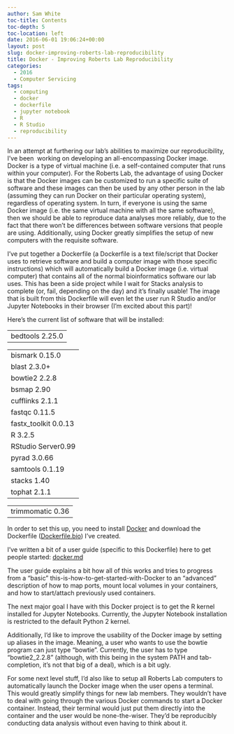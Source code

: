 ```yaml
---
author: Sam White
toc-title: Contents
toc-depth: 5
toc-location: left
date: 2016-06-01 19:06:24+00:00
layout: post
slug: docker-improving-roberts-lab-reproducibility
title: Docker - Improving Roberts Lab Reproducibility
categories:
  - 2016
  - Computer Servicing
tags:
  - computing
  - docker
  - dockerfile
  - jupyter notebook
  - R
  - R Studio
  - reproducibility
---
```


In an attempt at furthering our lab's abilities to maximize our reproducibility, I've been  working on developing an all-encompassing Docker image. Docker is a type of virtual machine (i.e. a self-contained computer that runs within your computer). For the Roberts Lab, the advantage of using Docker is that the Docker images can be customized to run a specific suite of software and these images can then be used by any other person in the lab (assuming they can run Docker on their particular operating system), regardless of operating system. In turn, if everyone is using the same Docker image (i.e. the same virtual machine with all the same software), then we should be able to reproduce data analyses more reliably, due to the fact that there won't be differences between software versions that people are using. Additionally, using Docker greatly simplifies the setup of new computers with the requisite software.

I've put together a Dockerfile (a Dockerfile is a text file/script that Docker uses to retrieve software and build a computer image with those specific instructions) which will automatically build a Docker image (i.e. virtual computer) that contains all of the normal bioinformatics software our lab uses. This has been a side project while I wait for Stacks analysis to complete (or, fail, depending on the day) and it's finally usable! The image that is built from this Dockerfile will even let the user run R Studio and/or Jupyter Notebooks in their browser (I'm excited about this part)!

Here's the current list of software that will be installed:

<table class="highlight tab-size js-file-line-container" data-tab-size="8" >
<tbody >
<tr >

<td id="LC13" class="blob-code blob-code-inner js-file-line" >bedtools 2.25.0
</td>
</tr>
</tbody>
</table>

<table class="highlight tab-size js-file-line-container" data-tab-size="8" >
<tbody >
<tr >

<td id="LC14" class="blob-code blob-code-inner js-file-line" >bismark 0.15.0
</td>
</tr>
<tr >

<td id="LC15" class="blob-code blob-code-inner js-file-line" >blast 2.3.0+
</td>
</tr>
<tr >

<td id="LC16" class="blob-code blob-code-inner js-file-line" >bowtie2 2.2.8
</td>
</tr>
<tr >

<td id="LC17" class="blob-code blob-code-inner js-file-line" >bsmap 2.90
</td>
</tr>
<tr >

<td id="LC18" class="blob-code blob-code-inner js-file-line" >cufflinks 2.1.1
</td>
</tr>
<tr >

<td id="LC19" class="blob-code blob-code-inner js-file-line" >fastqc 0.11.5
</td>
</tr>
<tr >

<td id="LC20" class="blob-code blob-code-inner js-file-line" >fastx_toolkit 0.0.13
</td>
</tr>
<tr >

<td id="LC21" class="blob-code blob-code-inner js-file-line" >R 3.2.5
</td>
</tr>
<tr >

<td id="LC22" class="blob-code blob-code-inner js-file-line" >RStudio Server0.99
</td>
</tr>
<tr >

<td id="LC23" class="blob-code blob-code-inner js-file-line" >pyrad 3.0.66
</td>
</tr>
<tr >

<td id="LC24" class="blob-code blob-code-inner js-file-line" >samtools 0.1.19
</td>
</tr>
<tr >

<td id="LC25" class="blob-code blob-code-inner js-file-line" >stacks 1.40
</td>
</tr>
<tr >

<td id="LC26" class="blob-code blob-code-inner js-file-line" >tophat 2.1.1
</td>
</tr>
</tbody>
</table>

<table class="highlight tab-size js-file-line-container" data-tab-size="8" >
<tbody >
<tr >

<td id="LC27" class="blob-code blob-code-inner js-file-line" >trimmomatic 0.36
</td>
</tr>
</tbody>
</table>

In order to set this up, you need to install [Docker](https://www.docker.com/) and download the Dockerfile ([Dockerfile.bio](https://github.com/sr320/LabDocs/tree/master/code/dockerfiles)) I've created.

I've written a bit of a user guide (specific to this Dockerfile) here to get people started: [docker.md](https://github.com/sr320/LabDocs/blob/master/code/docker.md)

The user guide explains a bit how all of this works and tries to progress from a "basic" this-is-how-to-get-started-with-Docker to an "advanced" description of how to map ports, mount local volumes in your containers, and how to start/attach previously used containers.

The next major goal I have with this Docker project is to get the R kernel installed for Jupyter Notebooks. Currently, the Jupyter Notebook installation is restricted to the default Python 2 kernel.

Additionally, I'd like to improve the usability of the Docker image by setting up aliases in the image. Meaning, a user who wants to use the bowtie program can just type "bowtie". Currently, the user has to type "bowtie2_2.2.8" (although, with this being in the system PATH and tab-completion, it's not that big of a deal), which is a bit ugly.

For some next level stuff, I'd also like to setup all Roberts Lab computers to automatically launch the Docker image when the user opens a terminal. This would greatly simplify things for new lab members. They wouldn't have to deal with going through the various Docker commands to start a Docker container. Instead, their terminal would just put them directly into the container and the user would be none-the-wiser. They'd be reproducibly conducting data analysis without even having to think about it.

